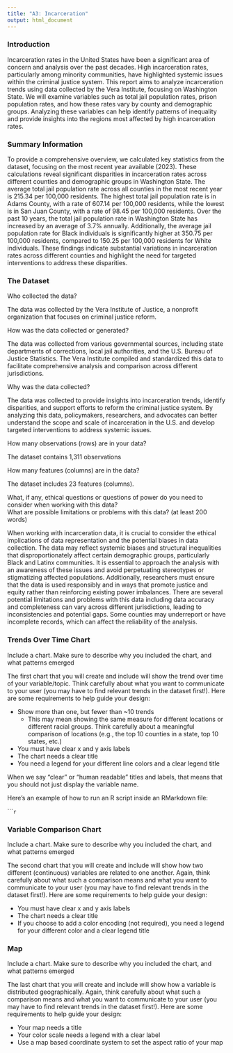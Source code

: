 ```yaml
---
title: "A3: Incarceration"
output: html_document
---
```


### Introduction

Incarceration rates in the United States have been a significant area of concern and analysis over the past decades. High incarceration rates, particularly among minority communities, have highlighted systemic issues within the criminal justice system. This report aims to analyze incarceration trends using data collected by the Vera Institute, focusing on Washington State. 
We will examine variables such as total jail population rates, prison population rates, and how these rates vary by county and demographic groups. Analyzing these variables can help identify patterns of inequality and provide insights into the regions most affected by high incarceration rates.


### Summary Information

To provide a comprehensive overview, we calculated key statistics from the dataset, focusing on the most recent year available (2023). These calculations reveal significant disparities in incarceration rates across different counties and demographic groups in Washington State. The average total jail population rate across all counties in the most recent year is 215.34 per 100,000 residents. 
The highest total jail population rate is in Adams County, with a rate of 607.14 per 100,000 residents, while the lowest is in San Juan County, with a rate of 98.45 per 100,000 residents. Over the past 10 years, the total jail population rate in Washington State has increased by an average of 3.7% annually. Additionally, the average jail population rate for Black individuals is significantly higher at 350.75 per 100,000 residents, compared to 150.25 per 100,000 residents for White individuals. 
These findings indicate substantial variations in incarceration rates across different counties and highlight the need for targeted interventions to address these disparities.

### The Dataset

Who collected the data?  

The data was collected by the Vera Institute of Justice, a nonprofit organization that focuses on criminal justice reform.

How was the data collected or generated?  

The data was collected from various governmental sources, including state departments of corrections, local jail authorities, and the U.S. Bureau of Justice Statistics. The Vera Institute compiled and standardized this data to facilitate comprehensive analysis and comparison across different jurisdictions.

Why was the data collected?  

The data was collected to provide insights into incarceration trends, identify disparities, and support efforts to reform the criminal justice system. By analyzing this data, policymakers, researchers, and advocates can better understand the scope and scale of incarceration in the U.S. and develop targeted interventions to address systemic issues.

How many observations (rows) are in your data?  

The dataset contains 1,311 observations 

How many features (columns) are in the data?  

The dataset includes 23 features (columns).


What, if any, ethical questions or questions of power do you need to consider when working with this data?  
What are possible limitations or problems with this data?   (at least 200 words)

When working with incarceration data, it is crucial to consider the ethical implications of data representation and the potential biases in data collection. The data may reflect systemic biases and structural inequalities that disproportionately affect certain demographic groups, particularly Black and Latinx communities. It is essential to approach the analysis with an awareness of these issues and avoid perpetuating stereotypes or stigmatizing affected populations. Additionally, researchers must ensure that the data is used responsibly and in ways that promote justice and equity rather than reinforcing existing power imbalances.
There are several potential limitations and problems with this data including data accuracy and completeness can vary across different jurisdictions, leading to inconsistencies and potential gaps. Some counties may underreport or have incomplete records, which can affect the reliability of the analysis.



### Trends Over Time Chart

Include a chart. Make sure to describe why you included the chart, and what patterns emerged

The first chart that you will create and include will show the trend over time of your variable/topic. Think carefully about what you want to communicate to your user (you may have to find relevant trends in the dataset first!). Here are some requirements to help guide your design:

- Show more than one, but fewer than ~10 trends
  - This may mean showing the same measure for different locations or different racial groups. Think carefully about a meaningful comparison of locations (e.g., the top 10 counties in a state, top 10 states, etc.)
- You must have clear x and y axis labels
- The chart needs a clear title 
- You need a legend for your different line colors and a clear legend title

When we say "clear" or "human readable" titles and labels, that means that you should not just display the variable name.

Here's an example of how to run an R script inside an RMarkdown file:

``````r
```

### Variable Comparison Chart

Include a chart. Make sure to describe why you included the chart, and what patterns emerged

The second chart that you will create and include will show how two different (continuous) variables are related to one another. Again, think carefully about what such a comparison means and what you want to communicate to your user (you may have to find relevant trends in the dataset first!). Here are some requirements to help guide your design:

- You must have clear x and y axis labels
- The chart needs a clear title 
- If you choose to add a color encoding (not required), you need a legend for your different color and a clear legend title

### Map

Include a chart. Make sure to describe why you included the chart, and what patterns emerged

The last chart that you will create and include will show how a variable is distributed geographically. Again, think carefully about what such a comparison means and what you want to communicate to your user (you may have to find relevant trends in the dataset first!). Here are some requirements to help guide your design:

- Your map needs a title
- Your color scale needs a legend with a clear label
- Use a map based coordinate system to set the aspect ratio of your map

